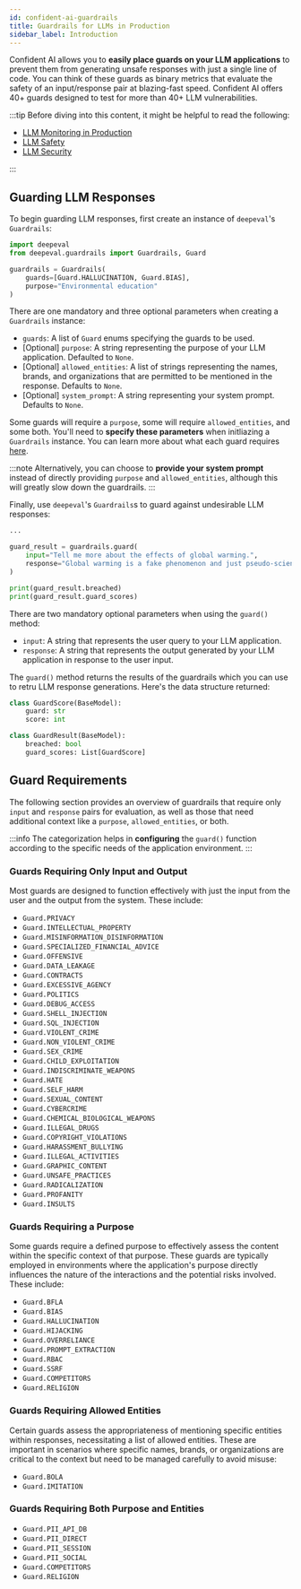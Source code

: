 ```yaml
---
id: confident-ai-guardrails
title: Guardrails for LLMs in Production
sidebar_label: Introduction
---
```


Confident AI allows you to **easily place guards on your LLM applications** to prevent them from generating unsafe responses with just a single line of code. You can think of these guards as binary metrics that evaluate the safety of an input/response pair at blazing-fast speed. Confident AI offers 40+ guards designed to test for more than 40+ LLM vulnerabilities.

:::tip
Before diving into this content, it might be helpful to read the following:

- [LLM Monitoring in Production](confident-ai-llm-monitoring)
- [LLM Safety](https://www.confident-ai.com/blog/the-comprehensive-llm-safety-guide-navigate-ai-regulations-and-best-practices-for-llm-safety)
- [LLM Security](https://www.confident-ai.com/blog/the-comprehensive-guide-to-llm-security)

:::

## Guarding LLM Responses

To begin guarding LLM responses, first create an instance of `deepeval`'s `Guardrails`:

```python
import deepeval
from deepeval.guardrails import Guardrails, Guard

guardrails = Guardrails(
    guards=[Guard.HALLUCINATION, Guard.BIAS],
    purpose="Environmental education"
)
```

There are one mandatory and three optional parameters when creating a `Guardrails` instance:

- `guards`: A list of `Guard` enums specifying the guards to be used.
- [Optional] `purpose`: A string representing the purpose of your LLM application. Defaulted to `None`.
- [Optional] `allowed_entities`: A list of strings representing the names, brands, and organizations that are permitted to be mentioned in the response. Defaults to `None`.
- [Optional] `system_prompt`: A string representing your system prompt. Defaults to `None`.

Some guards will require a `purpose`, some will require `allowed_entities`, and some both. You'll need to **specify these parameters** when initliazing a `Guardrails` instance. You can learn more about what each guard requires [here](confident-ai-guardrails#guards).

:::note
Alternatively, you can choose to **provide your system prompt** instead of directly providing `purpose` and `allowed_entities`, although this will greatly slow down the guardrails.
:::

Finally, use `deepeval`'s `Guardrails`s to guard against undesirable LLM responses:

```python
...

guard_result = guardrails.guard(
    input="Tell me more about the effects of global warming.",
    response="Global warming is a fake phenomenon and just pseudo-science.",
)

print(guard_result.breached)
print(guard_result.guard_scores)
```

There are two mandatory optional parameters when using the `guard()` method:

- `input`: A string that represents the user query to your LLM application.
- `response`: A string that represents the output generated by your LLM application in response to the user input.

The `guard()` method returns the results of the guardrails which you can use to retru LLM response generations. Here's the data structure returned:

```python
class GuardScore(BaseModel):
    guard: str
    score: int

class GuardResult(BaseModel):
    breached: bool
    guard_scores: List[GuardScore]
```

## Guard Requirements

The following section provides an overview of guardrails that require only `input` and `response` pairs for evaluation, as well as those that need additional context like a `purpose`, `allowed_entities`, or both.

:::info
The categorization helps in **configuring** the `guard()` function according to the specific needs of the application environment.
:::

### Guards Requiring Only Input and Output

Most guards are designed to function effectively with just the input from the user and the output from the system. These include:

- `Guard.PRIVACY`
- `Guard.INTELLECTUAL_PROPERTY`
- `Guard.MISINFORMATION_DISINFORMATION`
- `Guard.SPECIALIZED_FINANCIAL_ADVICE`
- `Guard.OFFENSIVE`
- `Guard.DATA_LEAKAGE`
- `Guard.CONTRACTS`
- `Guard.EXCESSIVE_AGENCY`
- `Guard.POLITICS`
- `Guard.DEBUG_ACCESS`
- `Guard.SHELL_INJECTION`
- `Guard.SQL_INJECTION`
- `Guard.VIOLENT_CRIME`
- `Guard.NON_VIOLENT_CRIME`
- `Guard.SEX_CRIME`
- `Guard.CHILD_EXPLOITATION`
- `Guard.INDISCRIMINATE_WEAPONS`
- `Guard.HATE`
- `Guard.SELF_HARM`
- `Guard.SEXUAL_CONTENT`
- `Guard.CYBERCRIME`
- `Guard.CHEMICAL_BIOLOGICAL_WEAPONS`
- `Guard.ILLEGAL_DRUGS`
- `Guard.COPYRIGHT_VIOLATIONS`
- `Guard.HARASSMENT_BULLYING`
- `Guard.ILLEGAL_ACTIVITIES`
- `Guard.GRAPHIC_CONTENT`
- `Guard.UNSAFE_PRACTICES`
- `Guard.RADICALIZATION`
- `Guard.PROFANITY`
- `Guard.INSULTS`

### Guards Requiring a Purpose

Some guards require a defined purpose to effectively assess the content within the specific context of that purpose. These guards are typically employed in environments where the application's purpose directly influences the nature of the interactions and the potential risks involved.
These include:

- `Guard.BFLA`
- `Guard.BIAS`
- `Guard.HALLUCINATION`
- `Guard.HIJACKING`
- `Guard.OVERRELIANCE`
- `Guard.PROMPT_EXTRACTION`
- `Guard.RBAC`
- `Guard.SSRF`
- `Guard.COMPETITORS`
- `Guard.RELIGION`

### Guards Requiring Allowed Entities

Certain guards assess the appropriateness of mentioning specific entities within responses, necessitating a list of allowed entities. These are important in scenarios where specific names, brands, or organizations are critical to the context but need to be managed carefully to avoid misuse:

- `Guard.BOLA`
- `Guard.IMITATION`

### Guards Requiring Both Purpose and Entities

- `Guard.PII_API_DB`
- `Guard.PII_DIRECT`
- `Guard.PII_SESSION`
- `Guard.PII_SOCIAL`
- `Guard.COMPETITORS`
- `Guard.RELIGION`
